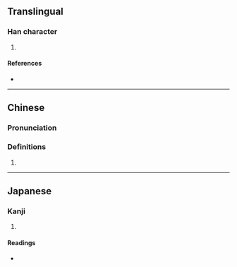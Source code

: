 {{character info/new}}
==Translingual==

===Han character===
{{Han char|rn=85|rad=水|as=05|sn=8|four=32130|canj=EHVO|ids=⿰氵瓜}}

# {{place|mul|river|p/Hubei}}

====References====
* {{Han ref|kx=0616.080|dkj=17287|hdz=31589.010|uh=6CD2|ud=27858|bh=CD40|bd=52544}}

----

==Chinese==
{{zh-forms}}

===Pronunciation===
{{zh-pron
|m=gū
|c=gu1
|mc=y
|oc=y
|ma=
|cat=pn
}}

===Definitions===
{{zh-hanzi}}

# {{rfdef|zh}}

----

==Japanese==

===Kanji===
{{ja-kanji|grade=|rs=水05}}

# {{rfdef|ja|sort=水05}}

====Readings====
* {{ja-readings|on=[[こ]] (ko), [[く]] (ku)|kun=}}